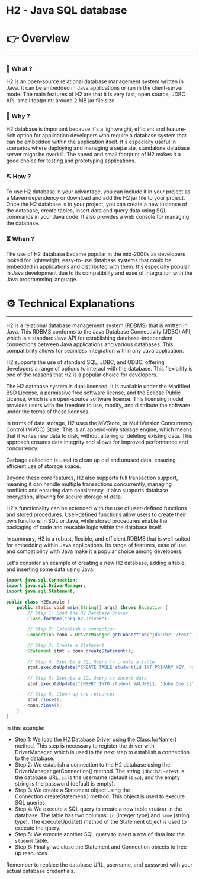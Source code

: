 # H2 - Java SQL database


# 👉 Overview

---

### 👀 What ?

H2 is an open-source relational database management system written in Java. It can be embedded in Java applications or run in the client-server mode. The main features of H2 are that it is very fast, open source, JDBC API, small footprint: around 2 MB jar file size.


### 🧐 Why ?

H2 database is important because it's a lightweight, efficient and feature-rich option for application developers who require a database system that can be embedded within the application itself. It's especially useful in scenarios where deploying and managing a separate, standalone database server might be overkill. The speed and small footprint of H2 makes it a good choice for testing and prototyping applications.


### ⛏️ How ?

To use H2 database in your advantage, you can include it in your project as a Maven dependency or download and add the H2 jar file to your project. Once the H2 database is in your project, you can create a new instance of the database, create tables, insert data and query data using SQL commands in your Java code. It also provides a web console for managing the database.


### ⏳ When ?

The use of H2 database became popular in the mid-2000s as developers looked for lightweight, easy-to-use database systems that could be embedded in applications and distributed with them. It's especially popular in Java development due to its compatibility and ease of integration with the Java programming language.


# ⚙️ Technical Explanations

---

H2 is a relational database management system (RDBMS) that is written in Java. This RDBMS conforms to the Java Database Connectivity (JDBC) API, which is a standard Java API for establishing database-independent connections between Java applications and various databases. This compatibility allows for seamless integration within any Java application.

H2 supports the use of standard SQL, JDBC, and ODBC, offering developers a range of options to interact with the database. This flexibility is one of the reasons that H2 is a popular choice for developers.

The H2 database system is dual-licensed. It is available under the Modified BSD License, a permissive free software license, and the Eclipse Public License, which is an open-source software license. This licensing model provides users with the freedom to use, modify, and distribute the software under the terms of these licenses.

In terms of data storage, H2 uses the MVStore, or MultiVersion Concurrency Control (MVCC) Store. This is an append-only storage engine, which means that it writes new data to disk, without altering or deleting existing data. This approach ensures data integrity and allows for improved performance and concurrency.

Garbage collection is used to clean up old and unused data, ensuring efficient use of storage space.

Beyond these core features, H2 also supports full transaction support, meaning it can handle multiple transactions concurrently, managing conflicts and ensuring data consistency. It also supports database encryption, allowing for secure storage of data.

H2's functionality can be extended with the use of user-defined functions and stored procedures. User-defined functions allow users to create their own functions in SQL or Java, while stored procedures enable the packaging of code and reusable logic within the database itself.

In summary, H2 is a robust, flexible, and efficient RDBMS that is well-suited for embedding within Java applications. Its range of features, ease of use, and compatibility with Java make it a popular choice among developers.

Let's consider an example of creating a new H2 database, adding a table, and inserting some data using Java:

```java
import java.sql.Connection;
import java.sql.DriverManager;
import java.sql.Statement;

public class H2Example {
    public static void main(String[] args) throws Exception {
        // Step 1: Load the H2 Database Driver
        Class.forName("org.h2.Driver");

        // Step 2: Establish a connection
        Connection conn = DriverManager.getConnection("jdbc:h2:~/test", "sa", "");

        // Step 3: Create a Statement
        Statement stmt = conn.createStatement();

        // Step 4: Execute a SQL Query to create a table
        stmt.executeUpdate("CREATE TABLE student(id INT PRIMARY KEY, name VARCHAR(255));");

        // Step 5: Execute a SQL Query to insert data
        stmt.executeUpdate("INSERT INTO student VALUES(1, 'John Doe');");

        // Step 6: Clean up the resources
        stmt.close();
        conn.close();
    }
}

```

In this example:

- Step 1: We load the H2 Database Driver using the Class.forName() method. This step is necessary to register the driver with DriverManager, which is used in the next step to establish a connection to the database.
- Step 2: We establish a connection to the H2 database using the DriverManager.getConnection() method. The string `jdbc:h2:~/test` is the database URL, `sa` is the username (default is `sa`), and the empty string is the password (default is empty).
- Step 3: We create a Statement object using the Connection.createStatement() method. This object is used to execute SQL queries.
- Step 4: We execute a SQL query to create a new table `student` in the database. The table has two columns: `id` (integer type) and `name` (string type). The executeUpdate() method of the Statement object is used to execute the query.
- Step 5: We execute another SQL query to insert a row of data into the `student` table.
- Step 6: Finally, we close the Statement and Connection objects to free up resources.

Remember to replace the database URL, username, and password with your actual database credentials.

